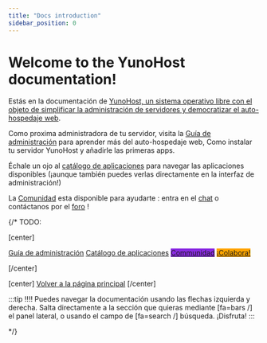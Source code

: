 ```yaml
---
title: "Docs introduction"
sidebar_position: 0
---
```


# Welcome to the YunoHost documentation!

Estás en la documentación de [YunoHost, un sistema operativo libre con el objeto de simplificar la administración de servidores y democratizar el auto-hospedaje web](/overview/what_is_yunohost).

Como proxima administradora de tu servidor, visita la [Guía de administración](/admin) para aprender más del auto-hospedaje web, Como instalar tu servidor YunoHost y añadirle las primeras apps.

Échale un ojo al [catálogo de aplicaciones](https://apps.yunohost.org) para navegar las aplicaciones disponibles (¡aunque también puedes verlas directamente en la interfaz de administración!)

La [Comunidad](/community) esta disponible para ayudarte : entra en el [chat](/community/chat_rooms) o contáctanos por el [foro](/community/forum) !

{/*
TODO:

[center]

<a href="/admindoc" class="btn btn-lg btn-primary inline"><i class="fa fa-cogs"></i> Guía de administración</a>
<a href="/apps" class="btn btn-lg btn-success inline"><i class="fa fa-cubes"></i> Catálogo de aplicaciones</a>
<a href="/community" class="btn btn-lg btn-primary" style="background: blueviolet;border-color: blueviolet;"><i class="fa fa-users"></i> Communidad</a>
<a href="/contribute" style="background: orange; border-color: orange;" class="btn btn-lg btn-error"><i class="fa fa-heart"></i> ¡Colabora!</a>

[/center]

[center]
<a href="https://yunohost.org/" class="btn btn-lg inline"><i class="fa fa-fw fa-arrow-left"></i> Volver a la página principal</a>
[/center]

:::tip
!!!! Puedes navegar la documentación usando las flechas izquierda y derecha. Salta directamente a la sección que quieras mediante [fa=bars /] el panel lateral, o usando el campo de [fa=search /] búsqueda. ¡Disfruta!
:::

*/}

